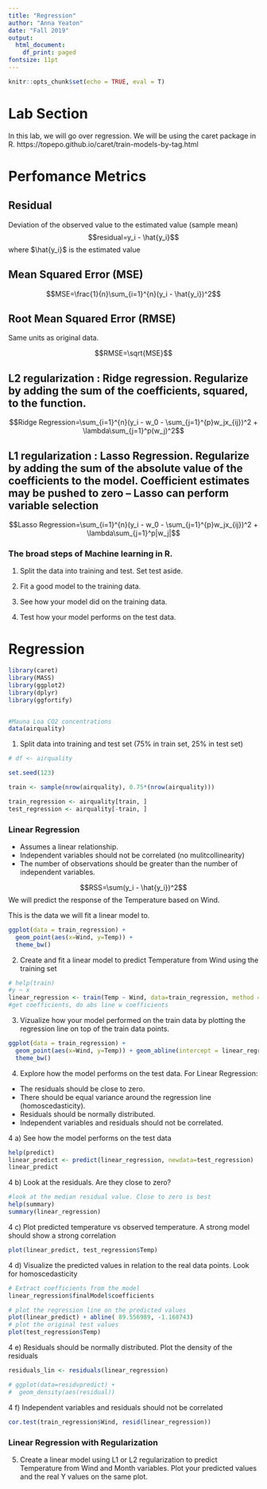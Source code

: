 ```yaml
---
title: "Regression"
author: "Anna Yeaton"
date: "Fall 2019"
output:
  html_document:
    df_print: paged
fontsize: 11pt
---
```


```r
knitr::opts_chunk$set(echo = TRUE, eval = T)
```

# Lab Section

In this lab, we will go over regression. We will be using the caret package in R. https://topepo.github.io/caret/train-models-by-tag.html

# Perfomance Metrics 

## Residual 

Deviation of the observed value to the estimated value (sample mean)
$$residual=y_i - \hat{y_i}$$
where $\hat{y_i}$ is the estimated value

## Mean Squared Error (MSE)

$$MSE=\frac{1}{n}\sum_{i=1}^{n}(y_i - \hat{y_i})^2$$

## Root Mean Squared Error (RMSE)
Same units as original data.

$$RMSE=\sqrt{MSE}$$

## L2 regularization : Ridge regression. Regularize by adding the sum of the coefficients, squared, to the function. 

$$Ridge Regression=\sum_{i=1}^{n}(y_i - w_0 - \sum_{j=1}^{p}w_jx_{ij})^2 + \lambda\sum_{j=1}^p(w_j)^2$$

## L1 regularization : Lasso Regression. Regularize by adding the sum of the absolute value of the coefficients to the model. Coefficient estimates may be pushed to zero -- Lasso can perform variable selection

$$Lasso Regression=\sum_{i=1}^{n}(y_i - w_0 - \sum_{j=1}^{p}w_jx_{ij})^2 + \lambda\sum_{j=1}^p|w_j|$$


\newpage

### The broad steps of Machine learning in R. 

1. Split the data into training and test. Set test aside. 

2. Fit a good model to the training data. 

3. See how your model did on the training data.

4. Test how your model performs on the test data. 

# Regression

```r
library(caret)
library(MASS)
library(ggplot2)
library(dplyr)
library(ggfortify)


#Mauna Loa CO2 concentrations
data(airquality)
```


1. Split data into training and test set (75% in train set, 25% in test set)

```r
# df <- airquality

set.seed(123)

train <- sample(nrow(airquality), 0.75*(nrow(airquality)))

train_regression <- airquality[train, ]
test_regression <- airquality[-train, ]

```


### Linear Regression

* Assumes a linear relationship. 
* Independent variables should not be correlated (no mulitcollinearity)
* The number of observations should be greater than the number of independent variables.


$$RSS=\sum(y_i - \hat{y_i})^2$$
We will predict the response of the Temperature based on Wind. 

This is the data we will fit a linear model to. 
```r
ggplot(data = train_regression) +
  geom_point(aes(x=Wind, y=Temp)) +
  theme_bw()
```

2. Create and fit a linear model to predict Temperature from Wind using the training set

```r
# help(train)
#y ~ x
linear_regression <- train(Temp ~ Wind, data=train_regression, method = "lm")
#get coefficients, do abs line w coefficients

```


3. Vizualize how your model performed on the train data by plotting the regression line on top of the train data points. 
```r
ggplot(data = train_regression) +
  geom_point(aes(x=Wind, y=Temp)) + geom_abline(intercept = linear_regression$finalModel$coefficients[1], slope = linear_regression$finalModel$coefficients[2], col = 'red') +
  theme_bw() 

```


4. Explore how the model performs on the test data. For Linear Regression:

* The residuals should be close to zero.
* There should be equal variance around the regression line (homoscedasticity).
* Residuals should be normally distributed.
* Independent variables and residuals should not be correlated.

4 a) See how the model performs on the test data
```r
help(predict)
linear_predict <- predict(linear_regression, newdata=test_regression)
linear_predict
```

4 b) Look at the residuals. Are they close to zero?
```r
#look at the median residual value. Close to zero is best
help(summary)
summary(linear_regression)
```


4 c) Plot predicted temperature vs observed temperature. A strong model should show a strong correlation
```r
plot(linear_predict, test_regression$Temp)
```

4 d) Visualize the predicted values in relation to the real data points. Look for homoscedasticity
```r
# Extract coefficients from the model
linear_regression$finalModel$coefficients

# plot the regression line on the predicted values
plot(linear_predict) + abline( 89.556989, -1.168743)
# plot the original test values
plot(test_regression$Temp) 
```

4 e) Residuals should be normally distributed. Plot the density of the residuals
```r
residuals_lin <- residuals(linear_regression)

# ggplot(data=residvpredict) +
#  geom_density(aes(residual))
```


4 f) Independent variables and residuals should not be correlated
```r
cor.test(train_regression$Wind, resid(linear_regression))
```


### Linear Regression with Regularization

5. Create a linear model using L1 or L2 regularization to predict Temperature from Wind and Month variables. Plot your predicted values and the real Y values on the same plot. 



